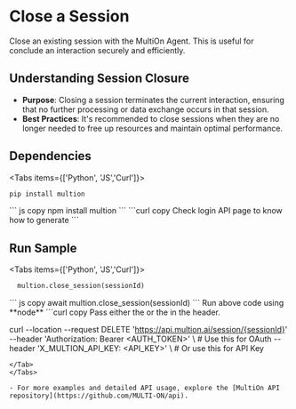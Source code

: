 # Close a Session

Close an existing session with the MultiOn Agent. This is useful for conclude an interaction securely and efficiently.

## Understanding Session Closure

- **Purpose**: Closing a session terminates the current interaction, ensuring that no further processing or data exchange occurs in that session.
- **Best Practices**: It's recommended to close sessions when they are no longer needed to free up resources and maintain optimal performance.

## Dependencies

 
<Tabs items={['Python', 'JS','Curl']}>
  <Tab>
  ```python copy
  pip install multion
  ```
  </Tab>
  <Tab>
  ``` js copy 
  npm install multion
  ```
  </Tab>
  <Tab>
  ```curl copy
  Check login API page to know how to generate <AUTH_TOKEN>
  ```
  </Tab>
</Tabs>

## Run Sample

<Tabs items={['Python', 'JS','Curl']}>
  <Tab>

```python copy
  multion.close_session(sessionId)
```

  </Tab>
  <Tab>
  ``` js copy 
    await multion.close_session(sessionId)
  ```
<Callout type="info" emoji="ℹ️">
 Run above code using **node**
</Callout>
  </Tab>
  <Tab>
  ```curl copy
Pass either the <AUTH_TOKEN> or the <API_KEY> in the header.

curl --location --request DELETE 'https://api.multion.ai/session/{sessionId}' \
--header 'Authorization: Bearer <AUTH_TOKEN>' \ # Use this for OAuth
--header 'X_MULTION_API_KEY: <API_KEY>' \ # Or use this for API Key

```
</Tab>
</Tabs>

- For more examples and detailed API usage, explore the [MultiOn API repository](https://github.com/MULTI-ON/api).


```
